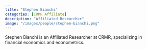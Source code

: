 ```yaml
---
title: "Stephen Bianchi"
categories: [CRMR Affiliate]
description: "Affiliated Researcher"
image: "/images/people/stephen-bianchi.png"
---
```


Stephen Bianchi is an Affiliated Researcher at CRMR, specializing in financial economics and econometrics.
